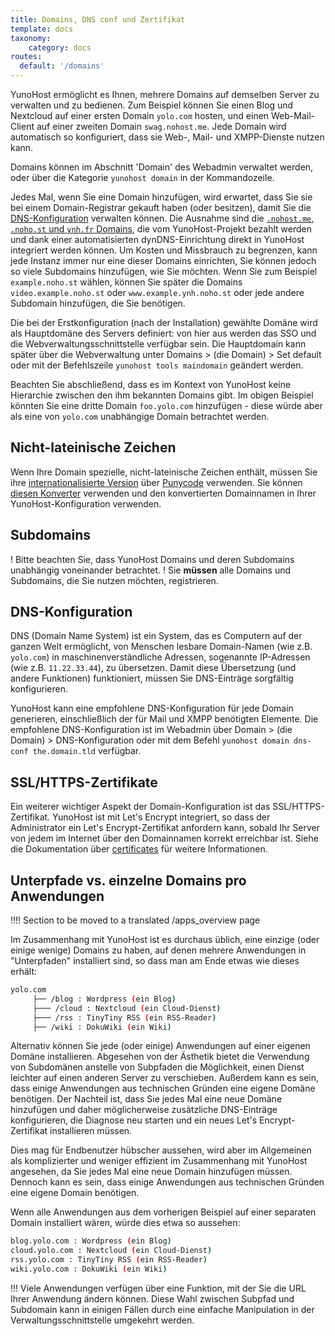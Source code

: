 ```yaml
---
title: Domains, DNS conf und Zertifikat
template: docs
taxonomy:
    category: docs
routes:
  default: '/domains'
---
```


YunoHost ermöglicht es Ihnen, mehrere Domains auf demselben Server zu verwalten und zu bedienen. Zum Beispiel können Sie einen Blog und Nextcloud auf einer ersten Domain `yolo.com` hosten, und einen Web-Mail-Client auf einer zweiten Domain `swag.nohost.me`. Jede Domain wird automatisch so konfiguriert, dass sie Web-, Mail- und XMPP-Dienste nutzen kann.

Domains können im Abschnitt 'Domain' des Webadmin verwaltet werden, oder über die Kategorie `yunohost domain` in der Kommandozeile.

Jedes Mal, wenn Sie eine Domain hinzufügen, wird erwartet, dass Sie sie bei einem Domain-Registrar gekauft haben (oder besitzen), damit Sie die [DNS-Konfiguration](/install/post_install/dns_config) verwalten können. Die Ausnahme sind die [`.nohost.me`, `.noho.st` und `ynh.fr` Domains](/admin/tutorials/domains/dns_nohost_me), die vom YunoHost-Projekt bezahlt werden und dank einer automatisierten dynDNS-Einrichtung direkt in YunoHost integriert werden können. Um Kosten und Missbrauch zu begrenzen, kann jede Instanz immer nur eine dieser Domains einrichten, Sie können jedoch so viele Subdomains hinzufügen, wie Sie möchten. Wenn Sie zum Beispiel `example.noho.st` wählen, können Sie später die Domains `video.example.noho.st` oder `www.example.ynh.noho.st` oder jede andere Subdomain hinzufügen, die Sie benötigen.

Die bei der Erstkonfiguration (nach der Installation) gewählte Domäne wird als Hauptdomäne des Servers definiert: von hier aus werden das SSO und die Webverwaltungsschnittstelle verfügbar sein. Die Hauptdomain kann später über die Webverwaltung unter Domains > (die Domain) > Set default oder mit der Befehlszeile `yunohost tools maindomain` geändert werden.

Beachten Sie abschließend, dass es im Kontext von YunoHost keine Hierarchie zwischen den ihm bekannten Domains gibt. Im obigen Beispiel könnten Sie eine dritte Domain `foo.yolo.com` hinzufügen - diese würde aber als eine von `yolo.com` unabhängige Domain betrachtet werden.

## Nicht-lateinische Zeichen

Wenn Ihre Domain spezielle, nicht-lateinische Zeichen enthält, müssen Sie ihre [internationalisierte Version](https://de.wikipedia.org/wiki/Internationalisierter_Domainname) über [Punycode](https://de.wikipedia.org/wiki/Punycode) verwenden. Sie können [diesen Konverter](https://www.charset.org/punycode) verwenden und den konvertierten Domainnamen in Ihrer YunoHost-Konfiguration verwenden. 

## Subdomains

! Bitte beachten Sie, dass YunoHost Domains und deren Subdomains unabhängig voneinander betrachtet.
! Sie **müssen** alle Domains und Subdomains, die Sie nutzen möchten, registrieren.

## DNS-Konfiguration

DNS (Domain Name System) ist ein System, das es Computern auf der ganzen Welt ermöglicht, von Menschen lesbare Domain-Namen (wie z.B. `yolo.com`) in maschinenverständliche Adressen, sogenannte IP-Adressen (wie z.B. `11.22.33.44`), zu übersetzen. Damit diese Übersetzung (und andere Funktionen) funktioniert, müssen Sie DNS-Einträge sorgfältig konfigurieren. 

YunoHost kann eine empfohlene DNS-Konfiguration für jede Domain generieren, einschließlich der für Mail und XMPP benötigten Elemente. Die empfohlene DNS-Konfiguration ist im Webadmin über Domain > (die Domain) > DNS-Konfiguration oder mit dem Befehl `yunohost domain dns-conf the.domain.tld` verfügbar.

## SSL/HTTPS-Zertifikate

Ein weiterer wichtiger Aspekt der Domain-Konfiguration ist das SSL/HTTPS-Zertifikat. YunoHost ist mit Let's Encrypt integriert, so dass der Administrator ein Let's Encrypt-Zertifikat anfordern kann, sobald Ihr Server von jedem im Internet über den Domainnamen korrekt erreichbar ist. Siehe die Dokumentation über [certificates](/admin/admin_guide/domains/certificate) für weitere Informationen.

## Unterpfade vs. einzelne Domains pro Anwendungen

!!!! Section to be moved to a translated /apps_overview page

Im Zusammenhang mit YunoHost ist es durchaus üblich, eine einzige (oder einige wenige) Domains zu haben, auf denen mehrere Anwendungen in "Unterpfaden" installiert sind, so dass man am Ende etwas wie dieses erhält: 

```bash
yolo.com
     ├── /blog : Wordpress (ein Blog)
     ├─── /cloud : Nextcloud (ein Cloud-Dienst)
     ├─── /rss : TinyTiny RSS (ein RSS-Reader)
     ├── /wiki : DokuWiki (ein Wiki)
```

Alternativ können Sie jede (oder einige) Anwendungen auf einer eigenen Domäne installieren. Abgesehen von der Ästhetik bietet die Verwendung von Subdomänen anstelle von Subpfaden die Möglichkeit, einen Dienst leichter auf einen anderen Server zu verschieben. Außerdem kann es sein, dass einige Anwendungen aus technischen Gründen eine eigene Domäne benötigen. Der Nachteil ist, dass Sie jedes Mal eine neue Domäne hinzufügen und daher möglicherweise zusätzliche DNS-Einträge konfigurieren, die Diagnose neu starten und ein neues Let's Encrypt-Zertifikat installieren müssen.

Dies mag für Endbenutzer hübscher aussehen, wird aber im Allgemeinen als komplizierter und weniger effizient im Zusammenhang mit YunoHost angesehen, da Sie jedes Mal eine neue Domain hinzufügen müssen. Dennoch kann es sein, dass einige Anwendungen aus technischen Gründen eine eigene Domain benötigen.

Wenn alle Anwendungen aus dem vorherigen Beispiel auf einer separaten Domain installiert wären, würde dies etwa so aussehen:

```bash
blog.yolo.com : Wordpress (ein Blog)
cloud.yolo.com : Nextcloud (ein Cloud-Dienst)
rss.yolo.com : TinyTiny RSS (ein RSS-Reader)
wiki.yolo.com : DokuWiki (ein Wiki)
```

!!! Viele Anwendungen verfügen über eine Funktion, mit der Sie die URL Ihrer Anwendung ändern können. Diese Wahl zwischen Subpfad und Subdomain kann in einigen Fällen durch eine einfache Manipulation in der Verwaltungsschnittstelle umgekehrt werden.

